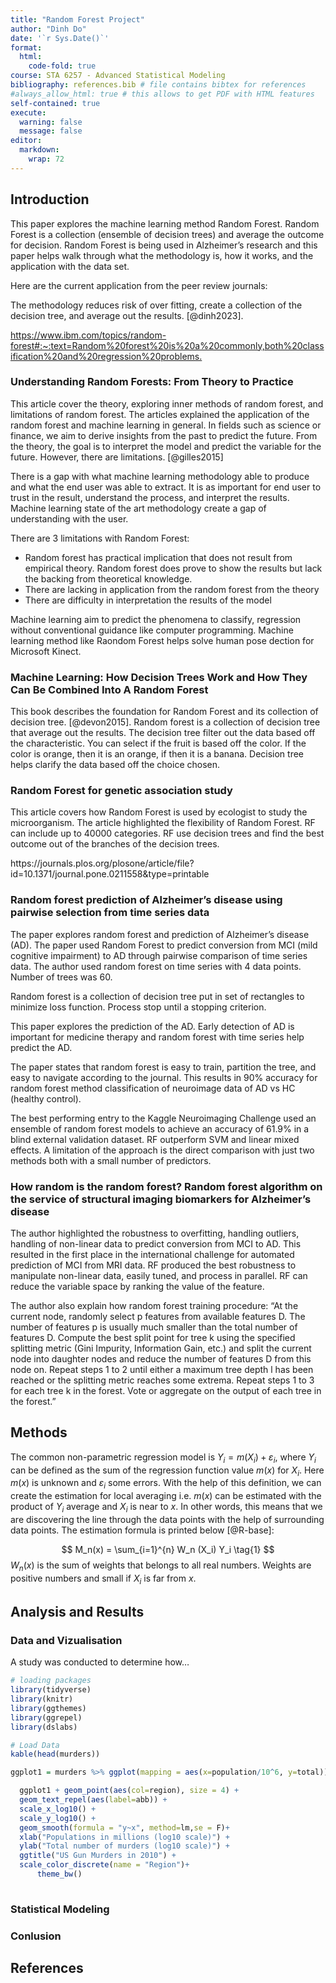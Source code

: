 ```yaml
---
title: "Random Forest Project"
author: "Dinh Do"
date: '`r Sys.Date()`'
format:
  html:
    code-fold: true
course: STA 6257 - Advanced Statistical Modeling
bibliography: references.bib # file contains bibtex for references
#always_allow_html: true # this allows to get PDF with HTML features
self-contained: true
execute: 
  warning: false
  message: false
editor: 
  markdown: 
    wrap: 72
---
```


## Introduction

This paper explores the machine learning method Random Forest. Random Forest is a collection (ensemble of decision trees) and average the outcome for decision. Random Forest is being used in Alzheimer's research and this paper helps walk through what the methodology is, how it works, and the application with the data set. 

Here are the current application from the peer review journals:

The methodology reduces risk of over fitting, create a collection of the decision tree, and average out the results. [@dinh2023].

<https://www.ibm.com/topics/random-forest#:~:text=Random%20forest%20is%20a%20commonly,both%20classification%20and%20regression%20problems.>


### Understanding Random Forests: From Theory to Practice

This article cover the theory, exploring inner methods of random forest, and limitations of random forest. The articles explained the application of the random forest and machine learning in general. In fields such as science or finance, we aim to derive insights from the past to predict the future. From the theory, the goal is to interpret the model and predict the variable for the future. However, there are limitations. [@gilles2015]

There is a gap with what machine learning methodology able to produce and what the end user was able to extract. It is as important for end user to trust in the result, understand the process, and interpret the results. Machine learning state of the art methodology create a gap of understanding with the user.

There are 3 limitations with Random Forest:

* Random forest has practical implication that does not result from empirical theory. Random forest does prove to show the results but lack the backing from theoretical knowledge.
* There are lacking in application from the random forest from the theory
* There are difficulty in interpretation the results of the model

Machine learning aim to predict the phenomena to classify, regression without conventional guidance like computer programming. Machine learning method like Raondom Forest helps solve human pose dection for Microsoft Kinect.
 

### Machine Learning: How Decision Trees Work and How They Can Be Combined Into A Random Forest

This  book describes the foundation for Random Forest and its collection of decision tree. 
[@devon2015]. Random forest is a collection of decision tree that average out the results. The decision tree filter out the data based off the characteristic. You can select if the fruit is based off the color. If the color is orange, then it is an orange, if then it is a banana. Decision tree helps clarify the data based off the choice chosen. 


### Random Forest for genetic association study

This article covers how Random Forest is used by ecologist to study the microorganism. The article highlighted the flexibility of Random Forest. RF can include up to 40000 categories. RF use decision trees and find the best outcome out of the branches of the decision trees.




https://journals.plos.org/plosone/article/file?id=10.1371/journal.pone.0211558&type=printable

### Random forest prediction of Alzheimer’s disease using pairwise selection from time series data

 

The paper explores random forest and prediction of Alzheimer's disease (AD). The paper used Random Forest to predict conversion from MCI (mild cognitive impairment) to AD through pairwise comparison of time series data. The author used random forest on time series with 4 data points. Number of trees was 60. 

Random forest is a collection of decision tree put in set of rectangles to minimize loss function. Process stop until a stopping criterion.

This paper explores the prediction of the AD. Early detection of AD is important for medicine therapy and random forest with time series help predict the AD. 

The paper states that random forest is easy to train, partition the tree, and easy to navigate according to the journal. This results in 90% accuracy for random forest method classification of neuroimage data of AD vs HC (healthy control).

The best performing entry to the Kaggle Neuroimaging Challenge used an ensemble of random forest models to achieve an accuracy of 61.9% in a blind external validation dataset. RF outperform SVM and linear mixed effects. A limitation of the
approach is the direct comparison with just two methods both with a small number of predictors.

### How random is the random forest? Random forest algorithm on the service of structural imaging biomarkers for Alzheimer's disease

The author highlighted the robustness to overfitting, handling outliers, handling of non-linear data to predict conversion from MCI to AD. This resulted in the first place in the international challenge for automated prediction of MCI from MRI data. RF produced the best robustness to manipulate non-linear data, easily tuned, and process in parallel. RF can reduce the variable space by ranking the value of the feature.

The author also explain how random forest training procedure:
"At the current node, randomly select p features from available features D. The number of features p is usually much smaller than the total number of features D.
Compute the best split point for tree k using the specified splitting metric (Gini Impurity, Information Gain, etc.) and split the current node into daughter nodes and reduce the number of features D from this node on.
Repeat steps 1 to 2 until either a maximum tree depth l has been reached or the splitting metric reaches some extrema.
Repeat steps 1 to 3 for each tree k in the forest.
Vote or aggregate on the output of each tree in the forest."




## Methods

The common non-parametric regression model is
$Y_i = m(X_i) + \varepsilon_i$, where $Y_i$ can be defined as the sum of
the regression function value $m(x)$ for $X_i$. Here $m(x)$ is unknown
and $\varepsilon_i$ some errors. With the help of this definition, we
can create the estimation for local averaging i.e. $m(x)$ can be
estimated with the product of $Y_i$ average and $X_i$ is near to $x$. In
other words, this means that we are discovering the line through the
data points with the help of surrounding data points. The estimation
formula is printed below [@R-base]:

$$
M_n(x) = \sum_{i=1}^{n} W_n (X_i) Y_i  \tag{1}
$$ $W_n(x)$ is the sum of weights that belongs to all real numbers.
Weights are positive numbers and small if $X_i$ is far from $x$.

## Analysis and Results

### Data and Vizualisation

A study was conducted to determine how...

```r
# loading packages 
library(tidyverse)
library(knitr)
library(ggthemes)
library(ggrepel)
library(dslabs)
```

```r
# Load Data
kable(head(murders))

ggplot1 = murders %>% ggplot(mapping = aes(x=population/10^6, y=total)) 

  ggplot1 + geom_point(aes(col=region), size = 4) +
  geom_text_repel(aes(label=abb)) +
  scale_x_log10() +
  scale_y_log10() +
  geom_smooth(formula = "y~x", method=lm,se = F)+
  xlab("Populations in millions (log10 scale)") + 
  ylab("Total number of murders (log10 scale)") +
  ggtitle("US Gun Murders in 2010") +
  scale_color_discrete(name = "Region")+
      theme_bw()
  

```

### Statistical Modeling

### Conlusion

## References
